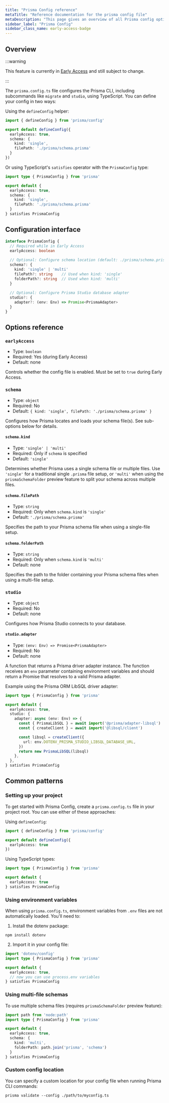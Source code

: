 ```yaml
---
title: "Prisma Config reference"
metaTitle: "Reference documentation for the prisma config file"
metaDescription: "This page gives an overview of all Prisma config options available for use."
sidebar_label: "Prisma Config"
sidebar_class_name: early-access-badge
---
```


## Overview

:::warning

This feature is currently in [Early Access](/orm/more/releases#early-access) and still subject to change.

:::

The `prisma.config.ts` file configures the Prisma CLI, including subcommands like `migrate` and `studio`, using TypeScript. You can define your config in two ways:

Using the `defineConfig` helper:
```ts
import { defineConfig } from 'prisma/config'

export default defineConfig({
  earlyAccess: true,
  schema: {
    kind: 'single',
    filePath: './prisma/schema.prisma'
  }
})
```

Or using TypeScript's `satisfies` operator with the `PrismaConfig` type:
```ts
import type { PrismaConfig } from 'prisma'

export default {
  earlyAccess: true,
  schema: {
    kind: 'single',
    filePath: './prisma/schema.prisma'
  }
} satisfies PrismaConfig
```

## Configuration interface

```ts
interface PrismaConfig {
  // Required while in Early Access
  earlyAccess: boolean
  
  // Optional: Configure schema location (default: ./prisma/schema.prisma)
  schema?: {
    kind: 'single' | 'multi'
    filePath?: string    // Used when kind: 'single' 
    folderPath?: string  // Used when kind: 'multi'
  }
  
  // Optional: Configure Prisma Studio database adapter
  studio?: {
    adapter?: (env: Env) => Promise<PrismaAdapter>
  }
}
```

## Options reference

### `earlyAccess`
- Type: `boolean`
- Required: Yes (during Early Access)
- Default: none

Controls whether the config file is enabled. Must be set to `true` during Early Access.

### `schema`
- Type: `object`
- Required: No
- Default: `{ kind: 'single', filePath: './prisma/schema.prisma' }`

Configures how Prisma locates and loads your schema file(s). See sub-options below for details.

#### `schema.kind`
- Type: `'single' | 'multi'`
- Required: Only if `schema` is specified
- Default: `'single'`

Determines whether Prisma uses a single schema file or multiple files. Use `'single'` for a traditional single `.prisma` file setup, or `'multi'` when using the `prismaSchemaFolder` preview feature to split your schema across multiple files.

#### `schema.filePath`
- Type: `string`
- Required: Only when `schema.kind` is `'single'`
- Default: `'./prisma/schema.prisma'`

Specifies the path to your Prisma schema file when using a single-file setup.

#### `schema.folderPath`
- Type: `string`
- Required: Only when `schema.kind` is `'multi'`
- Default: none

Specifies the path to the folder containing your Prisma schema files when using a multi-file setup.

### `studio`
- Type: `object`
- Required: No
- Default: none

Configures how Prisma Studio connects to your database.

#### `studio.adapter`
- Type: `(env: Env) => Promise<PrismaAdapter>`
- Required: No
- Default: none

A function that returns a Prisma driver adapter instance. The function receives an `env` parameter containing environment variables and should return a Promise that resolves to a valid Prisma adapter.

Example using the Prisma ORM LibSQL driver adapter:

```ts
import type { PrismaConfig } from 'prisma'

export default {
  earlyAccess: true,
  studio: {
    adapter: async (env: Env) => {
      const { PrismaLibSQL } = await import('@prisma/adapter-libsql')
      const { createClient } = await import('@libsql/client')

      const libsql = createClient({
        url: env.DOTENV_PRISMA_STUDIO_LIBSQL_DATABASE_URL,
      })
      return new PrismaLibSQL(libsql)
    },
  },
} satisfies PrismaConfig
```

## Common patterns

### Setting up your project

To get started with Prisma Config, create a `prisma.config.ts` file in your project root. You can use either of these approaches:

Using `defineConfig`:
```ts
import { defineConfig } from 'prisma/config'

export default defineConfig({
  earlyAccess: true
})
```

Using TypeScript types:
```ts
import type { PrismaConfig } from 'prisma'

export default {
  earlyAccess: true
} satisfies PrismaConfig
```

### Using environment variables

When using `prisma.config.ts`, environment variables from `.env` files are not automatically loaded. You'll need to:

1. Install the dotenv package:

```terminal
npm install dotenv
```

2. Import it in your config file:

```ts
import 'dotenv/config'
import type { PrismaConfig } from 'prisma'

export default {
  earlyAccess: true,
  // now you can use process.env variables
} satisfies PrismaConfig
```

### Using multi-file schemas

To use multiple schema files (requires `prismaSchemaFolder` preview feature):

```ts
import path from 'node:path'
import type { PrismaConfig } from 'prisma'

export default {
  earlyAccess: true,
  schema: {
    kind: 'multi',
    folderPath: path.join('prisma', 'schema')
  }
} satisfies PrismaConfig
```

### Custom config location

You can specify a custom location for your config file when running Prisma CLI commands:

```terminal
prisma validate --config ./path/to/myconfig.ts
```
